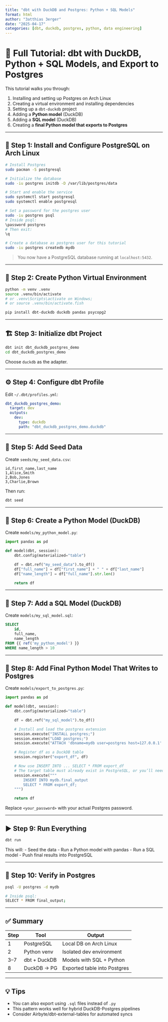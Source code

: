 ```yaml
---
title: "dbt with DuckDB and Postgres: Python + SQL Models"
format: html
author: "3atthias 3erger"
date: "2025-04-17"
categories: [dbt, duckdb, postgres, python, data engineering]
---
```


# 🚀 Full Tutorial: dbt with DuckDB, Python + SQL Models, and Export to Postgres

This tutorial walks you through:

1. Installing and setting up Postgres on Arch Linux
2. Creating a virtual environment and installing dependencies
3. Setting up a `dbt-duckdb` project
4. Adding a **Python model** (DuckDB)
5. Adding a **SQL model** (DuckDB)
6. Creating a **final Python model that exports to Postgres**

---

## 🐘 Step 1: Install and Configure PostgreSQL on Arch Linux

```bash
# Install Postgres
sudo pacman -S postgresql

# Initialize the database
sudo -iu postgres initdb -D /var/lib/postgres/data

# Start and enable the service
sudo systemctl start postgresql
sudo systemctl enable postgresql

# Set a password for the postgres user
sudo -iu postgres psql
# Inside psql:
\password postgres
# Then exit:
\q

# Create a database as postgres user for this tutorial
sudo -iu postgres createdb mydb
```

> You now have a PostgreSQL database running at `localhost:5432`.

---

## 🧰 Step 2: Create Python Virtual Environment

```bash
python -m venv .venv
source .venv/bin/activate  
# or .venv\Scripts\activate on Windows; 
# or source .venv/bin/activate.fish

pip install dbt-duckdb duckdb pandas psycopg2
```

---

## 🏗️ Step 3: Initialize dbt Project

```bash
dbt init dbt_duckdb_postgres_demo
cd dbt_duckdb_postgres_demo
```

Choose `duckdb` as the adapter.

---

## ⚙️ Step 4: Configure dbt Profile

Edit `~/.dbt/profiles.yml`:

```yaml
dbt_duckdb_postgres_demo:
  target: dev
  outputs:
    dev:
      type: duckdb
      path: "dbt_duckdb_postgres_demo.duckdb"
```

---

## 📂 Step 5: Add Seed Data

Create `seeds/my_seed_data.csv`:

```csv
id,first_name,last_name
1,Alice,Smith
2,Bob,Jones
3,Charlie,Brown
```

Then run:

```bash
dbt seed
```

---

## 🐍 Step 6: Create a Python Model (DuckDB)

Create `models/my_python_model.py`:

```python
import pandas as pd

def model(dbt, session):
    dbt.config(materialized="table")

    df = dbt.ref("my_seed_data").to_df()
    df["full_name"] = df["first_name"] + " " + df["last_name"]
    df["name_length"] = df["full_name"].str.len()

    return df
```

---

## 📄 Step 7: Add a SQL Model (DuckDB)

Create `models/my_sql_model.sql`:

```sql
SELECT
    id,
    full_name,
    name_length
FROM {{ ref('my_python_model') }}
WHERE name_length > 10
```

---

## 🔄 Step 8: Add Final Python Model That Writes to Postgres

Create `models/export_to_postgres.py`:

```python
import pandas as pd

def model(dbt, session):
    dbt.config(materialized="table")

    df = dbt.ref("my_sql_model").to_df()

    # Install and load the postgres extension
    session.execute("INSTALL postgres;")
    session.execute("LOAD postgres;")
    session.execute("ATTACH 'dbname=mydb user=postgres host=127.0.0.1' AS mydb (TYPE postgres);")

    # Register df as a DuckDB table
    session.register("export_df", df)

    # Now use INSERT INTO ... SELECT * FROM export_df
    # The target table must already exist in PostgreSQL, or you’ll need to CREATE it beforehand
    session.execute("""
        INSERT INTO mydb.final_output
        SELECT * FROM export_df;
    """)

    return df
```

Replace `<your_password>` with your actual Postgres password.

---

## ▶️ Step 9: Run Everything

```bash
dbt run
```

This will:
- Seed the data
- Run a Python model with pandas
- Run a SQL model
- Push final results into PostgreSQL

---

## 🧪 Step 10: Verify in Postgres

```bash
psql -U postgres -d mydb

# Inside psql:
SELECT * FROM final_output;
```

---

## ✅ Summary

| Step | Tool        | Output                          |
|------|-------------|----------------------------------|
| 1    | PostgreSQL  | Local DB on Arch Linux           |
| 2    | Python venv | Isolated dev environment         |
| 3–7  | dbt + DuckDB| Models with SQL + Python         |
| 8    | DuckDB → PG | Exported table into Postgres     |

---

## 💡 Tips

- You can also export using `.sql` files instead of `.py`
- This pattern works well for hybrid DuckDB-Postgres pipelines
- Consider Airbyte/dbt-external-tables for automated syncs
